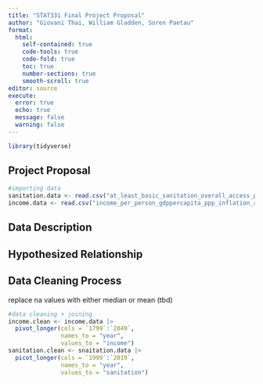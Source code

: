 ```yaml
---
title: "STAT331 Final Project Proposal"
author: "Giovani Thai, William Gladden, Soren Paetau"
format: 
  html:
    self-contained: true
    code-tools: true
    code-fold: true
    toc: true
    number-sections: true
    smooth-scroll: true
editor: source
execute: 
  error: true
  echo: true
  message: false
  warning: false
---
```


```r
library(tidyverse)
```

## Project Proposal

```r
#importing data
sanitation.data <- read.csv("at_least_basic_sanitation_overall_access_percent.csv", check.names = F)
income.data <- read.csv("income_per_person_gdppercapita_ppp_inflation_adjusted.csv", check.names = F)
```

## Data Description

## Hypothesized Relationship

## Data Cleaning Process
replace na values with either median or mean (tbd)
```r
#data cleaning + joining
income.clean <- income.data |>
  pivot_longer(cols = `1799`:`2049`,
               names_to = "year",
               values_to = "income")
sanitation.clean <- snaitation.data |>
  picot_longer(cols = `1999`:`2019`,
               names_to = "year",
               values_to = "sanitation")

```

